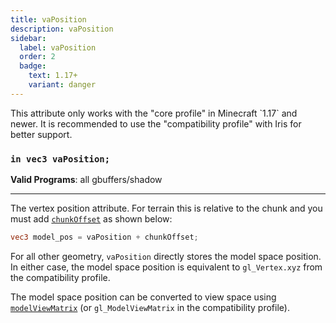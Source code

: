 ```yaml
---
title: vaPosition
description: vaPosition
sidebar:
  label: vaPosition
  order: 2
  badge:
    text: 1.17+
    variant: danger
---
```


<Aside type="danger">This attribute only works with the "core profile" in Minecraft `1.17` and newer. It is recommended to use the "compatibility profile" with Iris for better support. </Aside>

### `in vec3 vaPosition;`

**Valid Programs**: all gbuffers/shadow

---

The vertex position attribute. For terrain this is relative to the chunk and you must add [`chunkOffset`](/reference/uniforms/general/chunkoffset) as shown below:
```glsl
vec3 model_pos = vaPosition + chunkOffset;
```

For all other geometry, `vaPosition` directly stores the model space position. In either case, the model space position is equivalent to `gl_Vertex.xyz` from the compatibility profile.

The model space position can be converted to view space using [`modelViewMatrix`](/reference/uniforms/matrices/modelviewmatrix) (or `gl_ModelViewMatrix` in the compatibility profile).